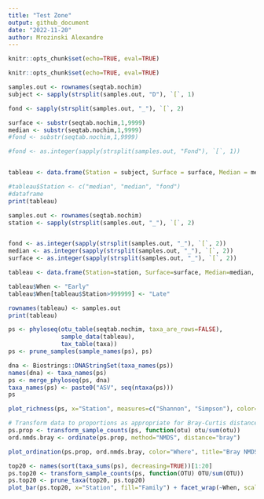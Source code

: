 ```yaml
---
title: "Test Zone"
output: github_document
date: "2022-11-20"
author: Mrozinski Alexandre
---
```


```r
knitr::opts_chunk$set(echo=TRUE, eval=TRUE)
```

```r
knitr::opts_chunk$set(echo=TRUE, eval=TRUE)

samples.out <- rownames(seqtab.nochim)
subject <- sapply(strsplit(samples.out, "D"), `[`, 1)

fond <- sapply(strsplit(samples.out, "_"), `[`, 2)

surface <- substr(seqtab.nochim,1,9999) 
median <- substr(seqtab.nochim,1,9999)
#fond <- substr(seqtab.nochim,1,9999)

#fond <- as.integer(sapply(strsplit(samples.out, "Fond"), `[`, 1))


tableau <- data.frame(Station = subject, Surface = surface, Median = median, Fond = fond)

#tableau$Station <- c("median", "median", "fond")
#dataframe
print(tableau)
```

```r
samples.out <- rownames(seqtab.nochim)
station <- sapply(strsplit(samples.out, "_"), `[`, 2)


fond <- as.integer(sapply(strsplit(samples.out, "_"), `[`, 2))
median <- as.integer(sapply(strsplit(samples.out, "_"), `[`, 2))
surface <- as.integer(sapply(strsplit(samples.out, "_"), `[`, 2))

tableau <- data.frame(Station=station, Surface=surface, Median=median, Fond=fond)

tableau$When <- "Early"
tableau$When[tableau$Station>999999] <- "Late"

rownames(tableau) <- samples.out
print(tableau)
```

```r
ps <- phyloseq(otu_table(seqtab.nochim, taxa_are_rows=FALSE), 
               sample_data(tableau), 
               tax_table(taxa))
ps <- prune_samples(sample_names(ps), ps) 
```

```r
dna <- Biostrings::DNAStringSet(taxa_names(ps))
names(dna) <- taxa_names(ps)
ps <- merge_phyloseq(ps, dna)
taxa_names(ps) <- paste0("ASV", seq(ntaxa(ps)))
ps
```
```r
plot_richness(ps, x="Station", measures=c("Shannon", "Simpson"), color="When")
```

```r
# Transform data to proportions as appropriate for Bray-Curtis distances
ps.prop <- transform_sample_counts(ps, function(otu) otu/sum(otu))
ord.nmds.bray <- ordinate(ps.prop, method="NMDS", distance="bray")
```

```r
plot_ordination(ps.prop, ord.nmds.bray, color="Where", title="Bray NMDS")
```

```r
top20 <- names(sort(taxa_sums(ps), decreasing=TRUE))[1:20]
ps.top20 <- transform_sample_counts(ps, function(OTU) OTU/sum(OTU))
ps.top20 <- prune_taxa(top20, ps.top20)
plot_bar(ps.top20, x="Station", fill="Family") + facet_wrap(~When, scales="free_x")
```



